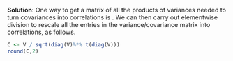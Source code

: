 \color{blue}

**Solution**: One way to get a matrix of all the products of variances needed to turn covariances into correlations is \code{diag(V) \%*\% t(diag(V))}. We can then carry out elementwise division to rescale all the entries in the variance/covariance matrix into correlations, as follows.
```r
C <- V / sqrt(diag(V)%*% t(diag(V)))
round(C,2)
```

\color{black}

